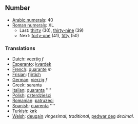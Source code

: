==Number==

*[[w:Arabic numerals|Arabic numerals]]: 40
*[[w:Roman numerals|Roman numerals]]: XL
**Last: [[thirty]] (30), [[thirty-nine]] (39)
**Next: [[forty-one]] (41), [[fifty]] (50)

===Translations===

*[[Dutch]]: [[veertig]] ''f''
*[[Esperanto]]: [[kvardek]]
*[[French]]: [[quarante]] ''m''
*[[Frisian]]: [[fjirtich]]
*[[German]]: [[vierzig]] ''f''
*[[Greek]]: [[saranta]]
*[[Italian]]: [[quaranta]] ''''
*[[Polish]]: [[czterdzieści]]
*[[Romanian]]: [[patruzeci]]
*[[Spanish]]: [[cuarenta]] ''''
*[[Turkish]]: [[kırk]]
*[[Welsh]]: [[deugain]] ''vingesimal, traditional'', [[pedwar deg]] ''decimal''.